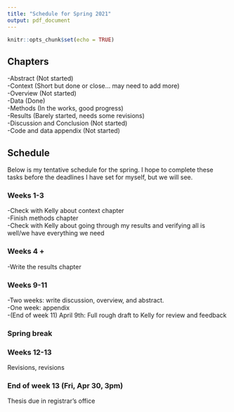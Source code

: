 ```yaml
---
title: "Schedule for Spring 2021"
output: pdf_document
---
```


```r
knitr::opts_chunk$set(echo = TRUE)
```


## Chapters

  -Abstract (Not started)    
  -Context (Short but done or close... may need to add more)    
  -Overview (Not started)    
  -Data (Done)    
  -Methods (In the works, good progress)    
  -Results (Barely started, needs some revisions)    
  -Discussion and Conclusion (Not started)     
  -Code and data appendix (Not started)
  
## Schedule

Below is my tentative schedule for the spring. I hope to complete these tasks before the deadlines I have set for myself, but we will see. 

### Weeks 1-3

  -Check with Kelly about context chapter    
  -Finish methods chapter    
  -Check with Kelly about going through my results and verifying all is well/we have everything we need

### Weeks 4 +

  -Write the results chapter

### Weeks 9-11

  -Two weeks: write discussion, overview, and abstract.     
  -One week: appendix      
  -(End of week 11) April 9th: Full rough draft to Kelly for review and feedback

### Spring break

### Weeks 12-13

Revisions, revisions

### End of week 13 (Fri, Apr 30, 3pm)

Thesis due in registrar's office
